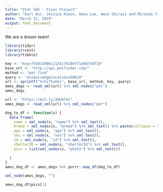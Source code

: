 ```yaml
---
title: "Stat 585 - Final Project"
author: "Earl Hur, Jessica Kueon, Hana Lee, Amin Shirazi and Miranda Tilton"
date: "March 31, 2019"
output: html_document
---
```


We are a dream team!

```r
library(tidyr)
library(rvest)
library(tibble)

key <- "key=7fdd14996c2133c74184f71e087ddf19"
base_url <- "http://api.petfinder.com/"
method <- "pet.find"
query <- "animal=dog&location=50010"
url <- sprintf("%s%s?%s&%s", base_url, method, key, query)
ames_dogs <- read_xml(url) %>% xml_nodes("pet")
ames_dogs

url <- "https://bit.ly/2Hw6lkn"
ames_dogs <- read_xml(url) %>% xml_nodes("pet")

dog_to_df <- function(x) {
  data.frame(
    name = xml_node(x, "name") %>% xml_text(),
    breed = xml_nodes(x, "breed") %>% xml_text() %>% paste(collapse = ", "),
    age = xml_node(x, "age") %>% xml_text(),
    sex = xml_node(x, "sex") %>% xml_text(),
    id = xml_node(x, "id") %>% xml_text(),
    shelterID = xml_node(x, "shelterId") %>% xml_text(),
    pics = list(xml_nodes(x, "photo") %>% xml_text())
    
  )
}
ames_dog_df <- ames_dogs %>% purrr::map_df(dog_to_df)

xml_node(ames_dogs, "")

ames_dog_df$pics[1]
```

